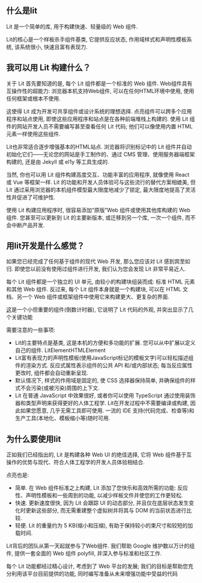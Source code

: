 
<Note/>

## 什么是lit

Lit 是一个简单的库, 用于构建快速、轻量级的 Web 组件.

Lit的核心是一个样板杀手组件基类, 它提供反应状态, 作用域样式和声明性模板系统, 该系统很小, 快速且富有表现力.

## 我可以用 Lit 构建什么？

关于 Lit 首先要知道的是, 每个 Lit 组件都是一个标准的 Web
组件. Web组件具有互操作性的超能力: 浏览器本机支持Web组件, 可以在任何HTML环境中使用, 使用任何框架或根本不使用.

这使得 Lit
成为开发可共享组件或设计系统的理想选择. 点亮组件可以跨多个应用程序和站点使用, 即使这些应用程序和站点是在各种前端堆栈上构建的. 使用
Lit 组件的网站开发人员不需要编写甚至查看任何 Lit 代码; 他们可以像使用内置 HTML
元素一样使用这些组件.

Lit也非常适合逐步增强基本的HTML站点. 浏览器将识别标记中的 Lit
组件并自动初始化它们——无论您的网站是手工制作的、通过 CMS
管理、使用服务器端框架构建的, 还是由 Jekyll 或 el1y 等工具生成的.

当然, 你也可以用 Lit 组件构建高度交互、功能丰富的应用程序, 就像使用 React 或 Vue
等框架一样. Lit 的功能和开发人员体验可与这些流行的替代方案相媲美, 但 Lit
通过采用浏览器的本机组件模型最大限度地减少了锁定, 最大限度地提高了灵活性并促进了可维护性.

使用 Lit 构建应用程序时, 很容易添加“原版”Web 组件或使用其他库构建的 Web
组件. 您甚至可以更新到 Lit
的主要新版本, 或迁移到另一个库, 一次一个组件, 而不会中断产品开发.

## 用lit开发是什么感觉？

如果您已经完成了任何基于组件的现代 Web 开发, 那么您应该对 Lit
感到宾至如归. 即使您以前没有使用过组件进行开发, 我们认为您会发现 Lit 非常平易近人.

每个 Lit 组件都是一个独立的 UI 单元, 由较小的构建块组装而成: 标准 HTML 元素和其他
Web 组件. 反过来, 每个 Lit 组件本身就是一个构建块, 可以在 HTML 文档、另一个 Web
组件或框架组件中使用它来构建更大、更复杂的界面.

[这](https://lit.dev/playground/#sample=docs/what-is-lit)是一个小但重要的组件(倒数计时器), 它说明了
Lit 代码的外观, 并突出显示了几个关键功能

需要注意的一些事项:

* Lit的主要特点是基类, 这是本机的方便和多功能的扩展. 您可以从中扩展以定义自己的组件. LitElementHTMLElement
* Lit富有表现力的声明性模板(使用JavaScript标记的模板文字)可以轻松描述组件的渲染方式.
  反应式属性表示组件的公共 API
  和/或内部状态; 每当反应属性更改时, 组件都会自动重新呈现.
* 默认情况下, 样式的作用域是固定的, 使 CSS
  选择器保持简单, 并确保组件的样式不会污染(或被污染)周围的上下文.
* Lit 在普通 JavaScript 中效果很好, 或者你可以使用 TypeScript
  通过使用装饰器和类型声明来获得更好的人体工程学.
  Lit在开发过程中不需要编译或构建, 因此如果您愿意, 几乎无需工具即可使用. 一流的 IDE
  支持(代码完成、检查等)和生产工具(本地化、模板缩小等)随时可用.

## 为什么要使用lit

正如我们已经指出的, Lit 是构建各种 Web UI 的绝佳选择, 它将 Web
组件基于互操作的优势与现代、符合人体工程学的开发人员体验相结合.

点亮也是:

* 简单. 在 Web 组件标准之上构建, Lit
  添加了您快乐和高效所需的功能: 反应性、声明性模板和一些周到的功能, 以减少样板文件并使您的工作更轻松.
* 快速. 更新速度很快, 因为 Lit 会跟踪 UI
  的动态部分, 并且仅在底层状态发生变化时更新这些部分, 而无需重建整个虚拟树并将其与
  DOM 的当前状态进行比较.
* 轻便. Lit 的重量约为 5 KB(缩小和压缩), 有助于保持较小的束尺寸和较短的加载时间.

Lit背后的团队从第一天起就参与了Web组件. 我们帮助 Google
维护数以万计的组件, 提供一套全面的 Web 组件 polyfill, 并深入参与标准和社区工作.

每个 Lit 功能都经过精心设计, 考虑到了 Web
平台的发展; 我们的目标是帮助您充分利用该平台目前提供的功能, 同时编写准备从未来增强功能中受益的代码
